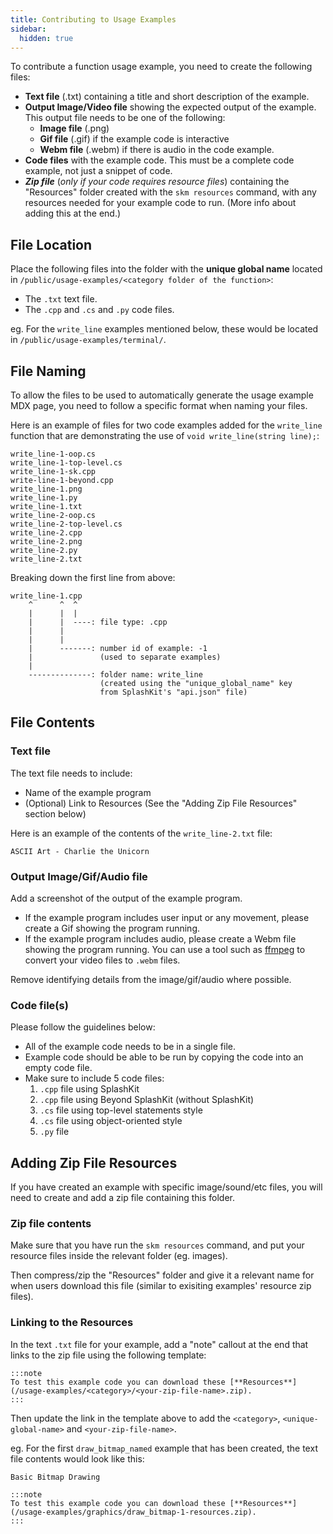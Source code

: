 ```yaml
---
title: Contributing to Usage Examples
sidebar:
  hidden: true
---
```


To contribute a function usage example, you need to create the following files:

- **Text file** (.txt) containing a title and short description of the example.
- **Output Image/Video file** showing the expected output of the example. This output file needs to be one of the following:
  - **Image file** (.png)
  - **Gif file** (.gif) if the example code is interactive
  - **Webm file** (.webm) if there is audio in the code example.
- **Code files** with the example code. This must be a complete code example, not just a snippet of code.
- ***Zip file*** (*only if your code requires resource files*) containing the "Resources" folder created with the `skm resources` command, with any resources needed for your example code to run. (More info about adding this at the end.)

## File Location

Place the following files into the folder with the **unique global name** located in `/public/usage-examples/<category folder of the function>`:

- The `.txt` text file.
- The `.cpp` and `.cs` and `.py` code files.

eg. For the `write_line` examples mentioned below, these would be located in `/public/usage-examples/terminal/`.

## File Naming

To allow the files to be used to automatically generate the usage example MDX page, you need to follow a specific format when naming your files.

Here is an example of files for two code examples added for the `write_line` function that are demonstrating the use of `void write_line(string line);`:

```plaintext
write_line-1-oop.cs
write_line-1-top-level.cs
write_line-1-sk.cpp
write-line-1-beyond.cpp
write_line-1.png
write_line-1.py
write_line-1.txt
write_line-2-oop.cs
write_line-2-top-level.cs
write_line-2.cpp
write_line-2.png
write_line-2.py
write_line-2.txt
```

Breaking down the first line from above:

```plaintext
write_line-1.cpp
    ^      ^  ^
    |      |  |
    |      |  ----: file type: .cpp
    |      |
    |      |
    |      -------: number id of example: -1
    |               (used to separate examples)
    |
    --------------: folder name: write_line
                    (created using the "unique_global_name" key
                    from SplashKit's "api.json" file)
```

## File Contents

### Text file

The text file needs to include:

- Name of the example program
- (Optional) Link to Resources (See the "Adding Zip File Resources" section below)

Here is an example of the contents of the `write_line-2.txt` file:

```plaintext
ASCII Art - Charlie the Unicorn
```

### Output Image/Gif/Audio file

Add a screenshot of the output of the example program.

- If the example program includes user input or any movement, please create a Gif showing the program running.
- If the example program includes audio, please create a Webm file showing the program running. You can use a tool such as [ffmpeg](https://ffmpeg.org/) to convert your video files to `.webm` files.

Remove identifying details from the image/gif/audio where possible.

### Code file(s)

Please follow the guidelines below:

- All of the example code needs to be in a single file.
- Example code should be able to be run by copying the code into an empty code file.
- Make sure to include 5 code files:
  1. `.cpp` file using SplashKit
  2. `.cpp` file using Beyond SplashKit (without SplashKit)
  3. `.cs` file using top-level statements style
  4. `.cs` file using object-oriented style
  5. `.py` file

## Adding Zip File Resources

If you have created an example with specific image/sound/etc files, you will need to create and add a zip file containing this folder.

### Zip file contents

Make sure that you have run the `skm resources` command, and put your resource files inside the relevant folder (eg. images).

Then compress/zip the "Resources" folder and give it a relevant name for when users download this file (similar to exisiting examples' resource zip files).

### Linking to the Resources

In the text `.txt` file for your example, add a "note" callout at the end that links to the zip file using the following template:

```plaintext
:::note
To test this example code you can download these [**Resources**](/usage-examples/<category>/<your-zip-file-name>.zip).
:::
```

Then update the link in the template above to add the `<category>`, `<unique-global-name>` and `<your-zip-file-name>`.

eg. For the first `draw_bitmap_named` example that has been created, the text file contents would look like this:

```plaintext
Basic Bitmap Drawing

:::note
To test this example code you can download these [**Resources**](/usage-examples/graphics/draw_bitmap-1-resources.zip).
:::
```
